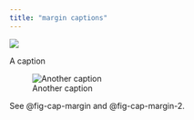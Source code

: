 ```yaml
---
title: "margin captions"
---
```


::: {#fig-cap-margin cap-location="margin"}

![](img/abbas.jpg)

A caption

:::

![Another caption](img/abbas.jpg){#fig-cap-margin-2 cap-location="margin"}

See @fig-cap-margin and @fig-cap-margin-2.
